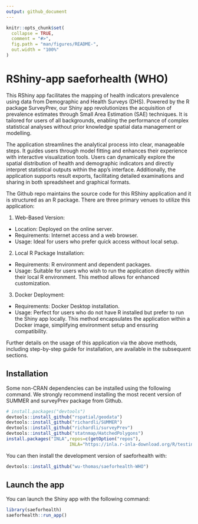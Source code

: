 ```yaml
---
output: github_document
---
```


<!-- README.md is generated from README.Rmd. Please edit that file -->

```r
knitr::opts_chunk$set(
  collapse = TRUE,
  comment = "#>",
  fig.path = "man/figures/README-",
  out.width = "100%"
)
```

# RShiny-app saeforhealth (WHO)

<!-- badges: start -->
<!-- badges: end -->

This RShiny app facilitates the mapping of health indicators prevalence using data from Demographic and Health Surveys (DHS). Powered by the R package SurveyPrev, our Shiny app revolutionizes the acquisition of prevalence estimates through Small Area Estimation (SAE) techniques. It is tailored for users of all backgrounds, enabling the performance of complex statistical analyses without prior knowledge spatial data management or modelling.

The application streamlines the analytical process into clear, manageable steps. It guides users through model fitting and enhances their experience with interactive visualization tools. Users can dynamically explore the spatial distribution of health and demographic indicators and directly interpret statistical outputs within the app’s interface. Additionally, the application supports result exports, facilitating detailed examinations and sharing in both spreadsheet and graphical formats.

The Github repo maintains the source code for this RShiny application and it is structured as an R package. There are three primary venues to utilize this application:

1. Web-Based Version:

* Location: Deployed on the online server.
* Requirements: Internet access and a web browser.
* Usage: Ideal for users who prefer quick access without local setup.

2. Local R Package Installation:

* Requirements: R environment and dependent packages.
* Usage: Suitable for users who wish to run the application directly within their local R environment. This method allows for enhanced customization.

3. Docker Deployment:

* Requirements: Docker Desktop installation.
* Usage: Perfect for users who do not have R installed but prefer to run the Shiny app locally. This method encapsulates the application within a Docker image, simplifying environment setup and ensuring compatibility.

Further details on the usage of this application via the above methods, including step-by-step guide for installation, are available in the subsequent sections. 


## Installation 


Some non-CRAN dependencies can be installed using the following command. We strongly recommend installing the most recent version of SUMMER and surveyPrev package from Github. 

``` r
# install.packages("devtools")
devtools::install_github("rspatial/geodata")
devtools::install_github("richardli/SUMMER")
devtools::install_github("richardli/surveyPrev")
devtools::install_github("statnmap/HatchedPolygons")
install.packages("INLA",repos=c(getOption("repos"),
                        INLA="https://inla.r-inla-download.org/R/testing"),dep=TRUE)
```



You can then install the development version of saeforhealth with:

``` r
devtools::install_github("wu-thomas/saeforhealth-WHO")
```

## Launch the app

You can launch the Shiny app with the following command:

```r
library(saeforhealth)
saeforhealth::run_app()

```

